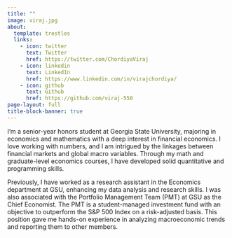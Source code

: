 ```yaml
---
title: ""
image: viraj.jpg
about:
  template: trestles
  links:
    - icon: twitter
      text: Twitter
      href: https://twitter.com/ChordiyaViraj
    - icon: linkedin
      text: LinkedIn
      href: https://www.linkedin.com/in/virajchordiya/
    - icon: github
      text: Github
      href: https://github.com/viraj-550
page-layout: full
title-block-banner: true
---
```


I’m a senior-year honors student at Georgia State University, majoring in economics and mathematics with a deep interest in financial economics. I love working with numbers, and I am intrigued by the linkages between financial markets and global macro variables. Through my math and graduate-level economics courses, I have developed solid quantitative and programming skills.

Previously, I have worked as a research assistant in the Economics department at GSU, enhancing my data analysis and research skills. I was also associated with the Portfolio Management Team (PMT) at GSU as the Chief Economist. The PMT is a student-managed investment fund with an objective to outperform the S&P 500 Index on a risk-adjusted basis. This position gave me hands-on experience in analyzing macroeconomic trends and reporting them to other members.
